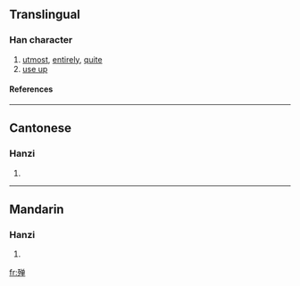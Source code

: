 {{see|殫}}

==Translingual==
===Han character===
{{Han char|rn=78|rad=歹|as=08|sn=12|four=|canj=一弓金田十 (MNCWJ)}}
# [[utmost]], [[entirely]], [[quite]]
# [[use up]]
====References====
{{Han ref|kx=0582.041|hdz=21390.120|uh=6B9A|ud=27546}}

----
==Cantonese==
===Hanzi===
{{yue-hanzi|jyut=|y=daan1}}
# {{defn|Cantonese}}

----
==Mandarin==
===Hanzi===
{{cmn-hanzi|tra=殫|pin=[[dān]] (dan1)|wg=tan<sup>1</sup>}}
# {{defn|Mandarin}}

[[fr:殚]]